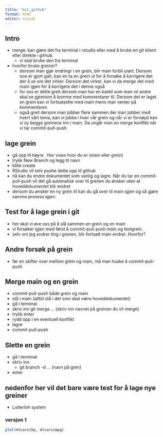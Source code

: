 ```yaml
---
title: "Git_github"
format: html
editor: visual
---
```


## Intro

-   merge: kan gjøre det fra terminal i rstudio eller med å bruke en git klient eller direkte i github.
    -   vi skal bruke den fra terminal
-   hvorfor bruke greiner?
    -   dersom man gjør endringr i en grein, blir main forbli urørt. Dersom noe er gjort galt, kan en ta en grein ut for å forsøke å korrigere det der å se om det virker. Dersom det virker, kan vi da merge det med main igjen for å korrigere det i denne også
    -   for oss er dette greit dersom man har en kaldd som man vil andre skal se gjennom å komme med kommentarer til. Dersom det er laget en grein kan vi fortsatsette med main mens man venter på kommentaren
    -   også greit dersom man jobber flere sammen der man jobber med hvert vårt tema, kan vi jobbe i hver vår grein og når vi er fornøyd kan vi sy begge greinene inn i main. Da ungår man en merge konflikt når vi tar commit-pull-push

## lage grein

-   gå opp til høyre . Her vises hvor du er (main eller grein)
-   trykk New Branch og legg til navn
-   klikk create
-   RStudio vil selv pushe dette opp til github
-   nå kan du endre dokumentet som vanlig og lagre. Når du tar en commit-pull-push vil det gå automatisk over til grenen du ønsker uten at hoveddokumentet blir endret
-   dersom du ønsker en ny grein til kan du gå over til main igjen og så gjøre samme prosess igjen.

## Test for å lage grein i git

-   her skal vi øve oss på å slå sammen en grein og en main
-   vi forsøker igjen med først å commit-pull-push main og testgrein.
-   selv om jeg endrer ting i grenen, blir fortsatt main endret. Hvorfor?

## Andre forsøk på grein

-   før en skifter over mellom grein og main, må man huske å commit-pull-push

## Merge main og en grein

-   commit-pull-push både grein og main
-   stå i main (alltid stå i det som skal være hoveddokumentet)
-   gå i terminal
-   skriv inn git merge ... (skriv inn navnet på greinen du vil merge)
-   trykk enter
-   rydd opp i en eventuell konflikt
-   lagre
-   commit-pull-push

## Slette en grein

-   gå i terminal
-   skriv inn
    -   git branch -d ... (navn på gren)
-   enter

## nedenfor her vil det bare være test for å lage nye greiner

-   Lutterloh system

### versjon 1

```r
plot(mtcars$hp, mtcars$mpg)
```

